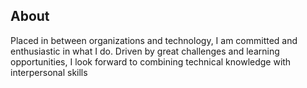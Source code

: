 ## About

Placed in between organizations and technology, I am committed and enthusiastic in what I do. Driven by great challenges and
learning opportunities, I look forward to combining technical knowledge with interpersonal skills